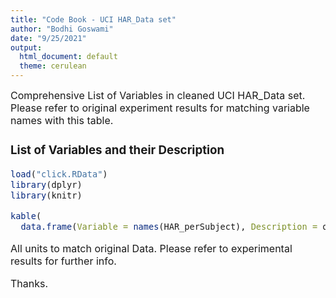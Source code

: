```yaml
---
title: "Code Book - UCI HAR_Data set"
author: "Bodhi Goswami"
date: "9/25/2021"
output:
  html_document: default
  theme: cerulean
---
```


<font size = "3"> Comprehensive List of Variables in cleaned UCI HAR_Data set. Please refer to original experiment results for matching variable names with this table.

### List of Variables and their Description

```r
load("click.RData")
library(dplyr)
library(knitr)
```
```r
kable(
  data.frame(Variable = names(HAR_perSubject), Description = original_columns)) 
```

All units to match original Data. Please refer to experimental results for further info.

Thanks.</font>
